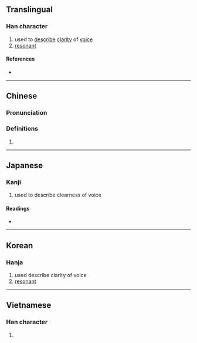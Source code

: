 {{character info}}
==Translingual==

===Han character===
{{Han char|rn=30|rad=口|as=12|sn=15|four=64096|canj=RKCF|ids=⿰口尞}}

# used to [[describe]] [[clarity]] of [[voice]]
# [[resonant]]

====References====
* {{Han ref|kx=0207.240|dkj=04270|dj=0430.190|hdz=10682.130|uh=5639|ud=22073|bh=BC49|bd=48201}}

----

==Chinese==
{{zh-forms|ss=𠮩}}

===Pronunciation===
{{zh-pron
|m=liáo
|c=liu4
|mn=liâu
|mc=y
|oc=y
|cat=
}}

===Definitions===
{{zh-hanzi}}

# {{rfdef|zh}}

----

==Japanese==

===Kanji===
{{ja-kanji|grade=|rs=口12}}

# used to describe clearness of voice

====Readings====
* {{ja-readings|on=[[りょう]] (ryō)|kun=}}

----

==Korean==

===Hanja===
{{ko-hanja|hangeul=료|rv=ryo|mr=ryo}}

# used describe clarity of voice
# [[resonant]]

----

==Vietnamese==

===Han character===
{{vi-readings|reading=rêu|rs=口12}}

# {{rfdef|vi|sort=口12}}